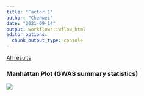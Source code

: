 ```yaml
---
title: "Factor 1"
author: "Chenwei"
date: "2021-09-14"
output: workflowr::wflow_html
editor_options:
  chunk_output_type: console
---
```


[All results](output\f1_results.rar)

### Manhattan Plot (GWAS summary statistics)

![](pics/manhattan_FUMA_jobs144954.png)

### 